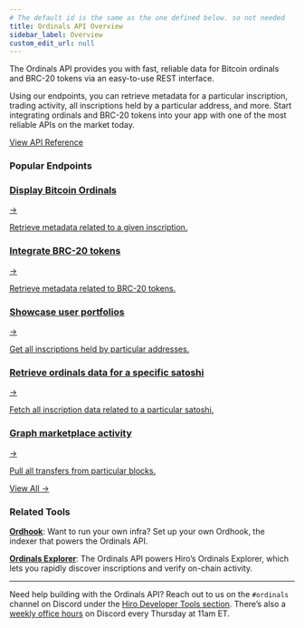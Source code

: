 ```yaml
---
# The default id is the same as the one defined below. so not needed
title: Ordinals API Overview
sidebar_label: Overview
custom_edit_url: null
---
```



<p class="p-3 rounded-lg bg-neutral-100 text-neutral-500 dark:bg-neutral-800 dark:text-neutral-400">The Ordinals API provides you with fast, reliable data for Bitcoin ordinals and BRC-20 tokens via an easy-to-use REST interface.</p>

<div class="mb-10"></div>

Using our endpoints, you can retrieve metadata for a particular inscription, trading activity, all inscriptions held by a particular address, and more. Start integrating ordinals and BRC-20 tokens into your app with one of the most reliable APIs on the market today.

<div className="buttons-container">
  <a className="button-cta orange" href="/ordinals" target='_blank'>
    View API Reference
  </a>
</div>

### Popular Endpoints

<div class="subSections my-8">
  <a href="/ordinals/inscription-content">
    <div class="subSectionTitle"><h3>Display Bitcoin Ordinals</h3><span>→</span></div>
    <p>Retrieve metadata related to a given inscription.</p>
  </a>
  <a href="/ordinals/brc-20-tokens">
    <div class="subSectionTitle"><h3>Integrate BRC-20 tokens</h3><span>→</span></div>
    <p>Retrieve metadata related to BRC-20 tokens.</p>
  </a>
</div>

<div class="subSections my-8">
  <a href="/ordinals/list-of-inscriptions">
    <div class="subSectionTitle"><h3>Showcase user portfolios</h3><span>→</span></div>
    <p>Get all inscriptions held by particular addresses.</p>
  </a>
  <a href="/ordinals/satoshi-ordinal">
    <div class="subSectionTitle"><h3>Retrieve ordinals data for a specific satoshi</h3><span>→</span></div>
    <p>Fetch all inscription data related to a particular satoshi.</p>
  </a>
</div>

<div class="subSections my-8 lg:w-[50%]">
  <a href="/ordinals/transfers-per-block">
    <div class="subSectionTitle"><h3>Graph marketplace activity</h3><span>→</span></div>
    <p>Pull all transfers from particular blocks.</p>
  </a>
</div>

<div class="flex justify-end my-8">
  <a href="/ordinals" class="p-3">
    View All <span class="ml-1">→</span>
  </a>
</div>

### Related Tools

**[Ordhook](../ordhook/index.mdx)**: Want to run your own infra? Set up your own Ordhook, the indexer that powers the Ordinals API.

**[Ordinals Explorer](https://ordinals.hiro.so)**: The Ordinals API powers Hiro’s Ordinals Explorer, which lets you rapidly discover inscriptions and verify on-chain activity.

---

Need help building with the Ordinals API? Reach out to us on the `#ordinals` channel on Discord under the [Hiro Developer Tools section](https://stacks.chat/). There’s also a [weekly office hours](https://events.stacks.co/event/HD16484710) on Discord every Thursday at 11am ET.